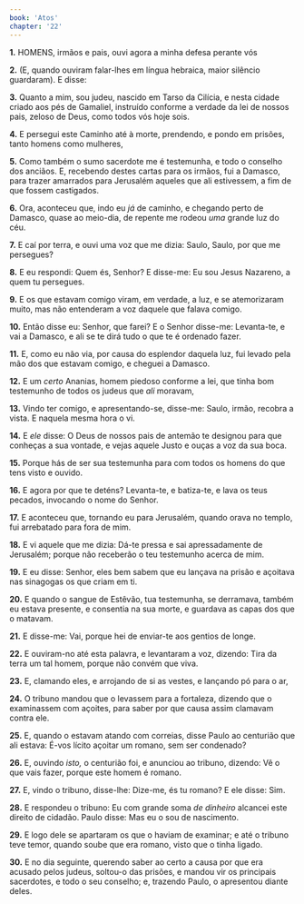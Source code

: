 ```yaml
---
book: 'Atos'
chapter: '22'
---
```


**1.** HOMENS, irmãos e pais, ouvi agora a minha defesa perante vós

**2.** (E, quando ouviram falar-lhes em língua hebraica, maior silêncio guardaram). E disse:

**3.** Quanto a mim, sou judeu, nascido em Tarso da Cilícia, e nesta cidade criado aos pés de Gamaliel, instruído conforme a verdade da lei de nossos pais, zeloso de Deus, como todos vós hoje sois.

**4.** E persegui este Caminho até à morte, prendendo, e pondo em prisões, tanto homens como mulheres,

**5.** Como também o sumo sacerdote me é testemunha, e todo o conselho dos anciãos. E, recebendo destes cartas para os irmãos, fui a Damasco, para trazer amarrados para Jerusalém aqueles que ali estivessem, a fim de que fossem castigados.

**6.** Ora, aconteceu que, indo eu *já* de caminho, e chegando perto de Damasco, quase ao meio-dia, de repente me rodeou *uma* grande luz do céu.

**7.** E caí por terra, e ouvi uma voz que me dizia: Saulo, Saulo, por que me persegues?

**8.** E eu respondi: Quem és, Senhor? E disse-me: Eu sou Jesus Nazareno, a quem tu persegues.

**9.** E os que estavam comigo viram, em verdade, a luz, e se atemorizaram muito, mas não entenderam a voz daquele que falava comigo.

**10.** Então disse eu: Senhor, que farei? E o Senhor disse-me: Levanta-te, e vai a Damasco, e ali se te dirá tudo o que te é ordenado fazer.

**11.** E, como eu não via, por causa do esplendor daquela luz, fui levado pela mão dos que estavam comigo, e cheguei a Damasco.

**12.** E um *certo* Ananias, homem piedoso conforme a lei, que tinha bom testemunho de todos os judeus que *ali* moravam,

**13.** Vindo ter comigo, e apresentando-se, disse-me: Saulo, irmão, recobra a vista. E naquela mesma hora o vi.

**14.** E *ele* disse: O Deus de nossos pais de antemão te designou para que conheças a sua vontade, e vejas aquele Justo e ouças a voz da sua boca.

**15.** Porque hás de ser sua testemunha para com todos os homens do que tens visto e ouvido.

**16.** E agora por que te deténs? Levanta-te, e batiza-te, e lava os teus pecados, invocando o nome do Senhor.

**17.** E aconteceu que, tornando eu para Jerusalém, quando orava no templo, fui arrebatado para fora de mim.

**18.** E vi aquele que me dizia: Dá-te pressa e sai apressadamente de Jerusalém; porque não receberão o teu testemunho acerca de mim.

**19.** E eu disse: Senhor, eles bem sabem que eu lançava na prisão e açoitava nas sinagogas os que criam em ti.

**20.** E quando o sangue de Estêvão, tua testemunha, se derramava, também eu estava presente, e consentia na sua morte, e guardava as capas dos que o matavam.

**21.** E disse-me: Vai, porque hei de enviar-te aos gentios de longe.

**22.** E ouviram-no até esta palavra, e levantaram a voz, dizendo: Tira da terra um tal homem, porque não convém que viva.

**23.** E, clamando eles, e arrojando de si as vestes, e lançando pó para o ar,

**24.** O tribuno mandou que o levassem para a fortaleza, dizendo que o examinassem com açoites, para saber por que causa assim clamavam contra ele.

**25.** E, quando o estavam atando com correias, disse Paulo ao centurião que ali estava: É-vos lícito açoitar um romano, sem ser condenado?

**26.** E, ouvindo *isto,* o centurião foi, e anunciou ao tribuno, dizendo: Vê o que vais fazer, porque este homem é romano.

**27.** E, vindo o tribuno, disse-lhe: Dize-me, és tu romano? E ele disse: Sim.

**28.** E respondeu o tribuno: Eu com grande soma *de dinheiro* alcancei este direito de cidadão. Paulo disse: Mas eu o sou de nascimento.

**29.** E logo dele se apartaram os que o haviam de examinar; e até o tribuno teve temor, quando soube que era romano, visto que o tinha ligado.

**30.** E no dia seguinte, querendo saber ao certo a causa por que era acusado pelos judeus, soltou-o das prisões, e mandou vir os principais sacerdotes, e todo o seu conselho; e, trazendo Paulo, o apresentou diante deles.
